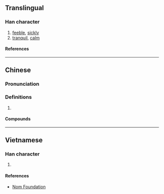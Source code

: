 {{also|恹}}
{{character info/new}}
==Translingual==

===Han character===
{{Han char|rn=61|rad=心|as=14|sn=17|four=91034|canj=PMAK|ids=⿰忄厭}}

# [[feeble]], [[sickly]]
# [[tranquil]], [[calm]]

====References====
{{Han ref|kx=0407.161|dkj=11357|hdz=42364.170|uh=61E8}}

----

==Chinese==
{{zh-forms|s=恹}}

===Pronunciation===
{{zh-pron
|m=yān
|c=jim1
|cat=
}}

===Definitions===
{{zh-hanzi}}

# {{rfdef|zh}}

====Compounds====
{{zh-der|悶懨懨|懨懨縮縮|懨懨|瘦懨懨|病懨懨|懨煎}}

----

==Vietnamese==

===Han character===
{{vi-readings|rs=心14|reading=[[ướm]], [[yêm]]}}

# {{defn|lang=vi|sort=心14}}

====References====
* [http://nomfoundation.org/common/nom_details.php?codepoint=61e8 Nom Foundation]